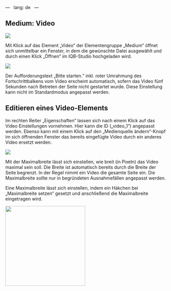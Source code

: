 ---   
lang: de   
---

## Medium: Video

![](Video_Fragment_Main_Grafik.png)

Mit Klick auf das Element „Video“ der Elementengruppe „Medium“ öffnet sich unmittelbar ein Fenster, in dem die gewünschte Datei ausgewählt und durch einen Klick „Öffnen“ im IQB-Studio hochgeladen wird. 

![](Video_Fragment_Auswahl_Grafik.png)

::: {.callout-note}
Der Aufforderungstext „Bitte starten.“ inkl. roter Umrahmung des Fortschrittbalkens vom Video erscheint automatisch, sofern das Video fünf Sekunden nach Betreten der Seite nicht gestartet wurde. Diese Einstellung kann nicht im Standardmodus angepasst werden.  
:::

## Editieren eines Video-Elements

Im rechten Reiter „Eigenschaften“ lassen sich nach einem Klick auf das Video Einstellungen vornehmen. Hier kann die ID („video_1“) angepasst werden. Ebenso kann mit einem Klick auf den „Medienquelle ändern“-Knopf im sich öffnenden Fenster das bereits eingefügte Video durch ein anderes Video ersetzt werden. 

![](Video_Fragment_ID_Grafik.png)

Mit der Maximalbreite lässt sich einstellen, wie breit (in Pixeln) das Video maximal sein soll. Die Breite ist automatisch bereits durch die Breite der Seite begrenzt. In der Regel nimmt ein Video die gesamte Seite ein. Die Maximalbreite sollte nur in begründeten Ausnahmefällen angepasst werden.

Eine Maximalbreite lässt sich einstellen, indem ein Häkchen bei „Maximalbreite setzen“ gesetzt und anschließend die Maximalbreite eingetragen wird.

![](Video_Fragment_Maximalbreite_Grafik.png){width=250}